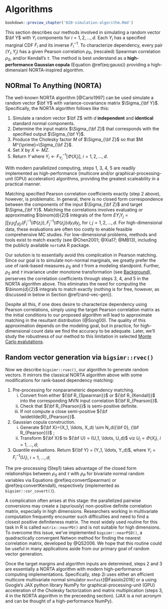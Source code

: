 # Algorithms {#algorithms}

```r
bookdown::preview_chapter('020-simulation-algorithm.Rmd')
```

This section describes our methods involved in simulating a random vector $\bf Y$ with $Y_i$ components for $i=1,2,\ldots,d$.
Each $Y_i$ has a specified marginal CDF $F_i$ and its inverse $F^{-1}_i$.
To characterize dependency, every pair $(Y_i, Y_j)$ has a given Pearson correlation $\rho_P$, (rescaled) Spearman correlation $\rho_S$, and/or Kendall's $\tau$.
The method is best understand as a **high-performance Gaussian copula** (Equation \@ref(eq:gauss)) providing a high-dimensianl NORTA-inspired algorithm.

## NORmal To Anything (NORTA)

The well-known NORTA algorithm [@Cario1997] can be used simulate a random vector $\bf Y$ with variance-covariance matrix $\Sigma_{\bf Y}$.
Specifically, the NORTA algorithm follows like this:

1. Simulate a random vector $\bf Z$ with $d$ **independent** and **identical** standard normal components.
2. Determine the input matrix $\Sigma_{\bf Z}$ that corresponds with the specified output $\Sigma_{\bf Y}$.
3. Produce the Cholesky factor $M$ of $\Sigma_{\bf Z}$ so that $M M^{\prime}=\Sigma_{\bf Z}$.
4. Set $X$ by $X \gets MZ$.
5. $\text{Return} \; Y \; \text{where} \; Y_i \gets F_{Y_i}^{-1}[\Phi(X_i)], \; i=1,2,...,d$.

With modern parallelized computing, steps 1, 3, 4, 5 are readily implemented as high-performance (multicore and/or graphical-processing-unit (GPU) acceleration) algorithms, providing the greatest scaleability in a practical manner.

Matching specified Pearson correlation coefficients exactly (step 2 above), however, is problematic.
In general, there is no closed form correspondence between the components of the input $\Sigma_{\bf Z}$ and target $\Sigma_{\bf Y}$.
Matching the correlations involves evaluating or approximating $\binom{d}{2}$ integrals of the form $EY_iY_j = \int \int y_i y_j f_{X|r}(F_i^{-1}(\Phi(z_i)), F_j^{-1}(\Phi(z_j))dy_idy_j$, for $i,j=1,2,\ldots,d$.
For high-dimensional data, these evaluations are often too costly to enable feasible comprehensive MC studies.
For low-dimensional problems, methods and tools exist to match exactly (see @Chen2001; @Xia17; @MB13), including the publicly available `nortaRA` R package.

Our solution is to essentially avoid this complication in Pearson matching.
Since our goal is to simulate non-normal marginals, we greatly prefer the use of rank-based measures $\rho_S$ and $\tau$ from a modeling standpoint.
Further, $\rho_S$ and $\tau$ invariance under monotone transformation (see [Background](#background)), perserves the correlation coefficients through steps 3, 4, and 5 in the NORTA algorithm above.
This eliminates the need for computing the $\binom{d}{2}$ integrals to match exactly (nothing is for free, however, as discussed in below in Section \@ref(rand-vec-gen)).

Despite all this, if one does desire to characterize dependency using Pearson correlations, simply using the target Pearson correlation matrix as the initial conditions to our proposed algorithm will lead to approximate matching in the resultant distribution (@Song00).
The quality of this approximation depends on the modeling goal, but in practice, for high-dimensional count data we find the accuracy to be adequate.
Later, we'll study the robustness of our method to this limitation in selected [Monte Carlo evalutations]({#simulations}).

## Random vector generation via `bigsimr::rvec()` {#rand-vec-gen}

Now we describe `bigsimr::rvec()`, our algorithm to generate random vectors.
It mirrors the classical NORTA algorithm above with some modifications for rank-based dependency matching:

1. Pre-processing for nonparameteric dependency matching.  
	(i) Convert from either ${\bf R_{Spearman}}$ or ${\bf R_{Kendall}}$ into the corresponding MVN input correlation ${\bf R_{Pearson}}$.
	(ii) Check that ${\bf R_{Pearson}}$ is semi-positive definite.  
	(iii) If not compute a close semi-positive ${\bf \widetilde{R}_{Pearson}}$.  
2. Gaussian copula construction.
	(i) Generate ${\bf X}=(X_1, \ldots, X_d) \sim N_d({\bf 0}, {\bf R_{Pearson}})$ ;  
	(ii) Transform ${\bf X}$ to ${\bf U} = (U_1, \ldots,  U_d)$ viz $U_i=\Phi(X_i)$, $i=1, \ldots, d$;  
3. Quantile evaluations.
	Return ${\bf Y}  = (Y_1, \ldots,  Y_d)$, where $Y_i=F_i^{-1}(U_i)$, $i=1, \ldots, d$;  

The pre-processing (Step1) takes advantage of the closed form relationships between $\rho_S$ and $\tau$ with $\rho_P$ for bivariate normal random variables via Equations \@ref(eq:convertSpearman) or \@ref(eq:convertKendall), respectively (implemented as `bigsimr::cor_covert()`).

A complication often arises at this stage: the parallelized pairwise conversions may create a (spuriously) non-positive definite correlation matrix, especially in high dimensions.
Researchers working in multivariate computation frequently encounter such difficulties and need to find a closest positive definiteness matrix.
The most widely used routine for this task in R is called `matrix::nearPD()` and is not suitable for high dimensions.
To overcome this issue, we've implemented `bigsimr::nearPSD()`, a quadractically convergent Netwon method for finding the nearest correlation matrix, developed by @QS2006.
We hope that this routine could be useful in many applications aside from our primary goal of random vector generation.

Once the target margins and algorithm inputs are determined, steps 2 and 3 are essentially a NORTA algorithm with modern high-performance computing implementations.
Specifically, step 2i uses either an efficient multicore multivariate normal simulator `mvnfast`[@Fasiolo2016] or a using Google's JAX python library NumPy for graphical-processing-unit (GPU) acceleration of the Cholesky factorization and matrix multiplication (steps 3, 4 in the NORTA algorithm in the preceeding section).
(JAX is a not acronym and can be thought of a high-performance NumPy).

<!-- 
## Other high-performance `bigsimr` algorithms

<mark> ALEX, briefly discuss other algorithms here </mark>
- `cor_bounds()`  
- `cor_fast()`  
- `cor_nearPSD()`  

For discrete marginals, achieving a target Spearman correlation under this scheme is possible by using components from Equation \@ref(eq:spearmanRescaled) to further adjust the input correlation matrix. Let the unscaled Spearman correlation coefficients be $\rho_{s} \left(Y_{i}, Y_{i^\prime}\right)$ for two marginal distributions and divide the target correlation by the product in the denominator of Equation \@ref(eq:spearmanRescaled). Let these adjustment factors be denoted as $a_i = \left[ 1 - \sum_y p_i(y)^3 \right]^{1/2}$ and specifically rescale the target Spearman correlation matrix by

\begin{equation}
(\#eq:convertSpearmanDiscrete)
\rho_{rs} \left(Y_{i}, Y_{i^\prime}\right) = \frac{\rho_{s} \left(Y_{i}, Y_{i^\prime}\right)}{a_i \times a_{i^\prime}}.
\end{equation}

In a similar fashion, we rescale Kendall's $\tau$ to adjust the input correlation matrix. The conversion formula is given by

\begin{equation}
(\#eq:convertKendallDiscrete)
\rho_{rs} \left(Y_{i}, Y_{i^\prime}\right) = \frac{\rho_{s} \left(Y_{i}, Y_{i^\prime}\right)}{a_i \times a_{i^\prime}}.
\end{equation}

your comment -->
